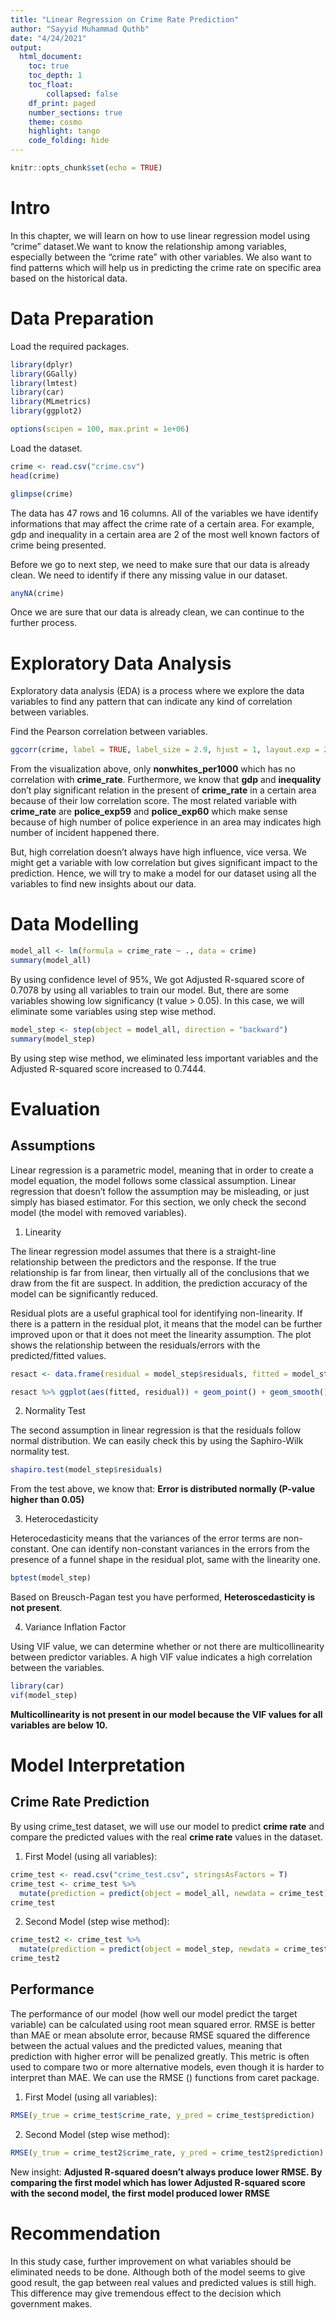 ---
title: "Linear Regression on Crime Rate Prediction"
author: "Sayyid Muhammad Quthb"
date: "4/24/2021"
output:
  html_document:
    toc: true
    toc_depth: 1
    toc_float: 
        collapsed: false
    df_print: paged 
    number_sections: true
    theme: cosmo
    highlight: tango
    code_folding: hide
---

```{r setup, include=FALSE}
knitr::opts_chunk$set(echo = TRUE)
```

# Intro

In this chapter, we will learn on how to use linear regression model using "crime" dataset.We want to know the relationship among variables, especially between the "crime rate" with other variables. We also want to find patterns which will help us in predicting the crime rate on specific area based on the historical data.

# Data Preparation

Load the required packages.

```{r}
library(dplyr)
library(GGally)
library(lmtest)
library(car)
library(MLmetrics)
library(ggplot2)

options(scipen = 100, max.print = 1e+06)
```

Load the dataset.

```{r}
crime <- read.csv("crime.csv")
head(crime)
```

```{r}
glimpse(crime)
```
The data has 47 rows and 16 columns. All of the variables we have identify informations that may affect the crime rate of a certain area. For example, gdp and inequality in a certain area are 2 of the most well known factors of crime being presented.

Before we go to next step, we need to make sure that our data is already clean. We need to identify if there any missing value in our dataset.

```{r}
anyNA(crime)
```

Once we are sure that our data is already clean, we can continue to the further process.

# Exploratory Data Analysis

Exploratory data analysis (EDA) is a process where we explore the data variables to find any pattern that can indicate any kind of correlation between variables.

Find the Pearson correlation between variables.

```{r}
ggcorr(crime, label = TRUE, label_size = 2.9, hjust = 1, layout.exp = 2)
```

From the visualization above, only **nonwhites_per1000** which has no correlation with **crime_rate**. Furthermore, we know that **gdp** and **inequality** don't play significant relation in the present of **crime_rate** in a certain area because of their low correlation score. The most related variable with **crime_rate** are **police_exp59** and **police_exp60** which make sense because of high number of police experience in an area may indicates high number of incident happened there. 

But, high correlation doesn't always have high influence, vice versa. We might get a variable with low correlation but gives significant impact to the prediction. Hence, we will try to make a model for our dataset using all the variables to find new insights about our data.

# Data Modelling

```{r}
model_all <- lm(formula = crime_rate ~ ., data = crime)
summary(model_all)
```
By using confidence level of 95%, We got Adjusted R-squared score of 0.7078 by using all variables to train our model. But, there are some variables showing low significancy (t value > 0.05). In this case, we will eliminate some variables using step wise method.


```{r}
model_step <- step(object = model_all, direction = "backward")
summary(model_step)
```

By using step wise method, we eliminated less important variables and the Adjusted R-squared score increased to 0.7444.

# Evaluation

## Assumptions

Linear regression is a parametric model, meaning that in order to create a model equation, the model follows some classical assumption. Linear regression that doesn’t follow the assumption may be misleading, or just simply has biased estimator. For this section, we only check the second model (the model with removed variables).

1. Linearity

The linear regression model assumes that there is a straight-line relationship between the predictors and the response. If the true relationship is far from linear, then virtually all of the conclusions that we draw from the fit are suspect. In addition, the prediction accuracy of the model can be significantly reduced.

Residual plots are a useful graphical tool for identifying non-linearity. If there is a pattern in the residual plot, it means that the model can be further improved upon or that it does not meet the linearity assumption. The plot shows the relationship between the residuals/errors with the predicted/fitted values.

```{r}
resact <- data.frame(residual = model_step$residuals, fitted = model_step$fitted.values)

resact %>% ggplot(aes(fitted, residual)) + geom_point() + geom_smooth() + geom_hline(aes(yintercept = 0)) + theme(panel.grid = element_blank(), panel.background = element_blank())
```

2. Normality Test

The second assumption in linear regression is that the residuals follow normal distribution. We can easily check this by using the Saphiro-Wilk normality test.

```{r}
shapiro.test(model_step$residuals)
```

From the test above, we know that:
**Error is distributed normally (P-value higher than 0.05) **

3. Heterocedasticity

Heterocedasticity means that the variances of the error terms are non-constant. One can identify non-constant variances in the errors from the presence of a funnel shape in the residual plot, same with the linearity one.

```{r}
bptest(model_step)
```

Based on Breusch-Pagan test you have performed, **Heteroscedasticity is not present**.

4. Variance Inflation Factor

Using VIF value, we can determine whether or not there are multicollinearity between predictor variables. A high VIF value indicates a high correlation between the variables.

```{r}
library(car)
vif(model_step)
```

**Multicollinearity is not present in our model because the VIF values for all variables are below 10.**

# Model Interpretation

## Crime Rate Prediction

By using crime_test dataset, we will use our model to predict **crime rate** and compare the predicted values with the real **crime rate** values in the dataset.

1. First Model (using all variables):

```{r}
crime_test <- read.csv("crime_test.csv", stringsAsFactors = T)
crime_test <- crime_test %>% 
  mutate(prediction = predict(object = model_all, newdata = crime_test))
crime_test
```


2. Second Model (step wise method):   

```{r}
crime_test2 <- crime_test %>% 
  mutate(prediction = predict(object = model_step, newdata = crime_test))
crime_test2
```

## Performance

The performance of our model (how well our model predict the target variable) can be calculated using root mean squared error. RMSE is better than MAE or mean absolute error, because RMSE squared the difference between the actual values and the predicted values, meaning that prediction with higher error will be penalized greatly. This metric is often used to compare two or more alternative models, even though it is harder to interpret than MAE. We can use the RMSE () functions from caret package.

1. First Model (using all variables):   

```{r}
RMSE(y_true = crime_test$crime_rate, y_pred = crime_test$prediction)
```

2. Second Model (step wise method):   

```{r}
RMSE(y_true = crime_test2$crime_rate, y_pred = crime_test2$prediction)
```

New insight: **Adjusted R-squared doesn't always produce lower RMSE. By comparing the first model which has lower Adjusted R-squared score with the second model, the first model produced lower RMSE**

# Recommendation

In this study case, further improvement on what variables should be eliminated needs to be done. Although both of the model seems to give good result, the gap between real values and predicted values is still high. This difference may give tremendous effect to the decision which government makes.


